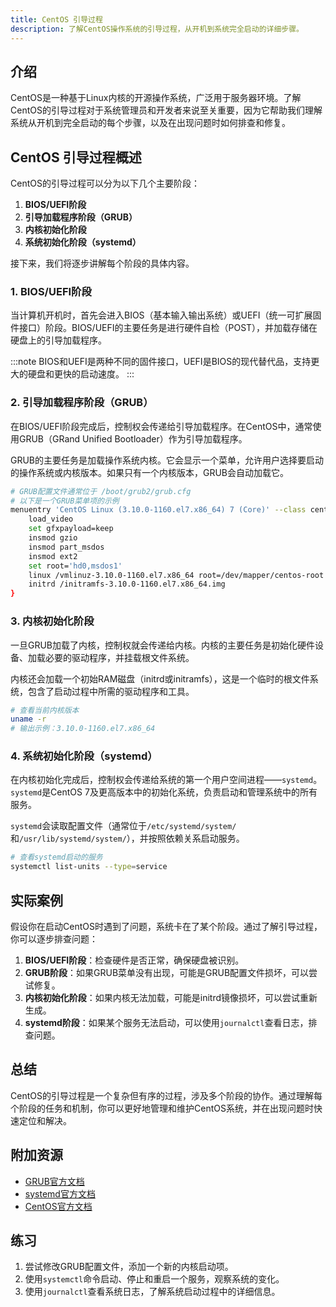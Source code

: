 ```yaml
---
title: CentOS 引导过程
description: 了解CentOS操作系统的引导过程，从开机到系统完全启动的详细步骤。
---
```


## 介绍

CentOS是一种基于Linux内核的开源操作系统，广泛用于服务器环境。了解CentOS的引导过程对于系统管理员和开发者来说至关重要，因为它帮助我们理解系统从开机到完全启动的每个步骤，以及在出现问题时如何排查和修复。

## CentOS 引导过程概述

CentOS的引导过程可以分为以下几个主要阶段：

1. **BIOS/UEFI阶段**
2. **引导加载程序阶段（GRUB）**
3. **内核初始化阶段**
4. **系统初始化阶段（systemd）**

接下来，我们将逐步讲解每个阶段的具体内容。

### 1. BIOS/UEFI阶段

当计算机开机时，首先会进入BIOS（基本输入输出系统）或UEFI（统一可扩展固件接口）阶段。BIOS/UEFI的主要任务是进行硬件自检（POST），并加载存储在硬盘上的引导加载程序。

:::note
BIOS和UEFI是两种不同的固件接口，UEFI是BIOS的现代替代品，支持更大的硬盘和更快的启动速度。
:::

### 2. 引导加载程序阶段（GRUB）

在BIOS/UEFI阶段完成后，控制权会传递给引导加载程序。在CentOS中，通常使用GRUB（GRand Unified Bootloader）作为引导加载程序。

GRUB的主要任务是加载操作系统内核。它会显示一个菜单，允许用户选择要启动的操作系统或内核版本。如果只有一个内核版本，GRUB会自动加载它。

```bash
# GRUB配置文件通常位于 /boot/grub2/grub.cfg
# 以下是一个GRUB菜单项的示例
menuentry 'CentOS Linux (3.10.0-1160.el7.x86_64) 7 (Core)' --class centos --class gnu-linux --class gnu --class os {
    load_video
    set gfxpayload=keep
    insmod gzio
    insmod part_msdos
    insmod ext2
    set root='hd0,msdos1'
    linux /vmlinuz-3.10.0-1160.el7.x86_64 root=/dev/mapper/centos-root ro crashkernel=auto rd.lvm.lv=centos/root rd.lvm.lv=centos/swap rhgb quiet LANG=en_US.UTF-8
    initrd /initramfs-3.10.0-1160.el7.x86_64.img
}
```

### 3. 内核初始化阶段

一旦GRUB加载了内核，控制权就会传递给内核。内核的主要任务是初始化硬件设备、加载必要的驱动程序，并挂载根文件系统。

内核还会加载一个初始RAM磁盘（initrd或initramfs），这是一个临时的根文件系统，包含了启动过程中所需的驱动程序和工具。

```bash
# 查看当前内核版本
uname -r
# 输出示例：3.10.0-1160.el7.x86_64
```

### 4. 系统初始化阶段（systemd）

在内核初始化完成后，控制权会传递给系统的第一个用户空间进程——`systemd`。`systemd`是CentOS 7及更高版本中的初始化系统，负责启动和管理系统中的所有服务。

`systemd`会读取配置文件（通常位于`/etc/systemd/system/`和`/usr/lib/systemd/system/`），并按照依赖关系启动服务。

```bash
# 查看systemd启动的服务
systemctl list-units --type=service
```

## 实际案例

假设你在启动CentOS时遇到了问题，系统卡在了某个阶段。通过了解引导过程，你可以逐步排查问题：

1. **BIOS/UEFI阶段**：检查硬件是否正常，确保硬盘被识别。
2. **GRUB阶段**：如果GRUB菜单没有出现，可能是GRUB配置文件损坏，可以尝试修复。
3. **内核初始化阶段**：如果内核无法加载，可能是initrd镜像损坏，可以尝试重新生成。
4. **systemd阶段**：如果某个服务无法启动，可以使用`journalctl`查看日志，排查问题。

## 总结

CentOS的引导过程是一个复杂但有序的过程，涉及多个阶段的协作。通过理解每个阶段的任务和机制，你可以更好地管理和维护CentOS系统，并在出现问题时快速定位和解决。

## 附加资源

- [GRUB官方文档](https://www.gnu.org/software/grub/manual/grub/)
- [systemd官方文档](https://www.freedesktop.org/wiki/Software/systemd/)
- [CentOS官方文档](https://docs.centos.org/)

## 练习

1. 尝试修改GRUB配置文件，添加一个新的内核启动项。
2. 使用`systemctl`命令启动、停止和重启一个服务，观察系统的变化。
3. 使用`journalctl`查看系统日志，了解系统启动过程中的详细信息。
